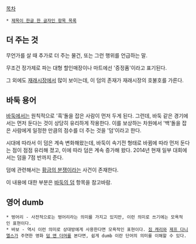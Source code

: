 [[목차]]
 * [[제목이 한글 한 글자인 항목 목록]]

== 더 주는 것 ==
무언가를 살 때 추가로 더 주는 물건, 또는 그런 행위를 언급하는 말.

무조건 정가제로 파는 대형 할인매장이나 마트에선 '증정품'이라고 표기된다.

그 외에도 [[재래시장]]에서 많이 보이는데, 이 덤의 존재가 재래시장의 호불호를 가른다.
== 바둑 용어 ==
[[바둑]]에서는 원칙적으로 '흑'돌을 잡은 사람이 먼저 두게 된다. 그런데, 바둑 같은 경기에서는 먼저 둔다는 것이 상당히 유리하게 작용한다. 이를 보상하는 차원에서 '백'돌을 잡은 사람에게 일정한 만큼의 점수를 더 주는 것을 '덤'이라고 한다.

시대에 따라서 이 덤은 계속 변화해왔는데, 바둑이 속기전 형태로 바뀜에 따라 먼저 둔다는 점이 점점 유리해 졌고, 이에 따라 덤은 계속 증가해 왔다. 2014년 현재 일부 대회에서는 덤을 7점 반까지 준다.

덤에 관련해서는 [[황금의 분쟁]]이라는 사건이 존재한다.

이 내용에 대한 부분은 [[바둑#s-3|바둑의 덤]] 항목을 참고바람.

== 영어 dumb ==
 * 벙어리 - 사전적으로는 벙어리라는 의미를 가지고 있지만, 이런 의미로 쓰기에는 모욕적인 표현이다. 
 * 바보 - 역시 이런 의미로 상대방에게 사용한다면 모욕적인 표현이다. [[짐 캐리]]와 [[제프 다니엘스]]가 주연한 영화 [[덤 앤 더머]]를 본다면, 쉽게 dumb 이란 단어의 의미를 이해할 수 있다.
